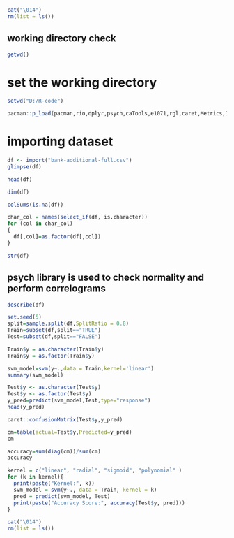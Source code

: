 ```{r}
cat("\014")
rm(list = ls())
```

## working directory check

```{r}
getwd()

```
# set the working directory

```{r}
setwd("D:/R-code")
```

```{r}
pacman::p_load(pacman,rio,dplyr,psych,caTools,e1071,rgl,caret,Metrics,Information)
```

# importing dataset

```{r}
df <- import("bank-additional-full.csv")
glimpse(df)
```
```{r}
head(df)
```
```{r}
dim(df)
```
```{r}
colSums(is.na(df))
```
```{r}
char_col = names(select_if(df, is.character))
for (col in char_col)
{
  df[,col]=as.factor(df[,col])
}

str(df)
```


## psych library is used to check normality and perform correlograms

```{r}
describe(df)
```


```{r}
set.seed(5)
split=sample.split(df,SplitRatio = 0.8)
Train=subset(df,split=="TRUE")
Test=subset(df,split=="FALSE")
```

```{r}
Train$y = as.character(Train$y)
Train$y = as.factor(Train$y)
```


```{r}
svm_model=svm(y~.,data = Train,kernel='linear')
summary(svm_model)
```
```{r}
Test$y <- as.character(Test$y)
Test$y <- as.factor(Test$y)
y_pred=predict(svm_model,Test,type="response")
head(y_pred)
```

```{r}
caret::confusionMatrix(Test$y,y_pred)
```

```{r}
cm=table(actual=Test$y,Predicted=y_pred)
cm
```

```{r}
accuracy=sum(diag(cm))/sum(cm)
accuracy
```
```{r}
kernel = c("linear", "radial", "sigmoid", "polynomial" )
for (k in kernel){
  print(paste("Kernel:", k))
  svm_model = svm(y~., data = Train, kernel = k)
  pred = predict(svm_model, Test)
  print(paste("Accuracy Score:", accuracy(Test$y, pred)))
}

```

```{r}
cat("\014")
rm(list = ls())
```












